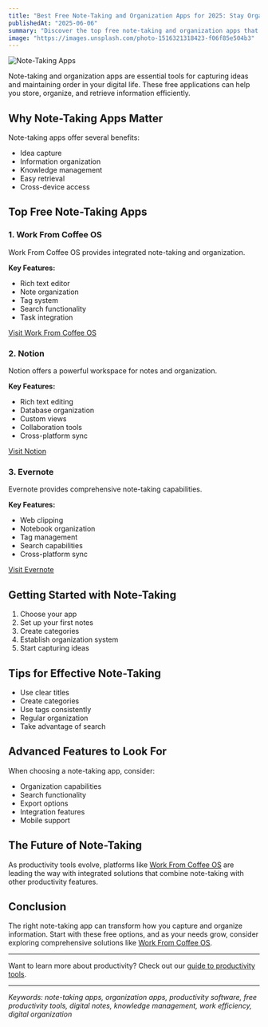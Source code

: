```yaml
---
title: "Best Free Note-Taking and Organization Apps for 2025: Stay Organized"
publishedAt: "2025-06-06"
summary: "Discover the top free note-taking and organization apps that can help you capture ideas and stay organized. Learn about their features and how to choose the right one for your needs."
image: "https://images.unsplash.com/photo-1516321318423-f06f85e504b3"
---
```


<Image
  src="https://images.unsplash.com/photo-1516321318423-f06f85e504b3"
  alt="Note-Taking Apps"
  width={1000}
  height={1000}
/>

Note-taking and organization apps are essential tools for capturing ideas and maintaining order in your digital life. These free applications can help you store, organize, and retrieve information efficiently.

## Why Note-Taking Apps Matter

Note-taking apps offer several benefits:

- Idea capture
- Information organization
- Knowledge management
- Easy retrieval
- Cross-device access

## Top Free Note-Taking Apps

### 1. Work From Coffee OS

Work From Coffee OS provides integrated note-taking and organization.

**Key Features:**

- Rich text editor
- Note organization
- Tag system
- Search functionality
- Task integration

[Visit Work From Coffee OS](https://workfromcoffee.com)

### 2. Notion

Notion offers a powerful workspace for notes and organization.

**Key Features:**

- Rich text editing
- Database organization
- Custom views
- Collaboration tools
- Cross-platform sync

[Visit Notion](https://www.notion.so)

### 3. Evernote

Evernote provides comprehensive note-taking capabilities.

**Key Features:**

- Web clipping
- Notebook organization
- Tag management
- Search capabilities
- Cross-platform sync

[Visit Evernote](https://evernote.com)

## Getting Started with Note-Taking

1. Choose your app
2. Set up your first notes
3. Create categories
4. Establish organization system
5. Start capturing ideas

## Tips for Effective Note-Taking

- Use clear titles
- Create categories
- Use tags consistently
- Regular organization
- Take advantage of search

## Advanced Features to Look For

When choosing a note-taking app, consider:

- Organization capabilities
- Search functionality
- Export options
- Integration features
- Mobile support

## The Future of Note-Taking

As productivity tools evolve, platforms like [Work From Coffee OS](/) are leading the way with integrated solutions that combine note-taking with other productivity features.

## Conclusion

The right note-taking app can transform how you capture and organize information. Start with these free options, and as your needs grow, consider exploring comprehensive solutions like [Work From Coffee OS](/).

---

Want to learn more about productivity? Check out our [guide to productivity tools](/blog/post/productivity-tools-guide-2025).

---

_Keywords: note-taking apps, organization apps, productivity software, free productivity tools, digital notes, knowledge management, work efficiency, digital organization_
